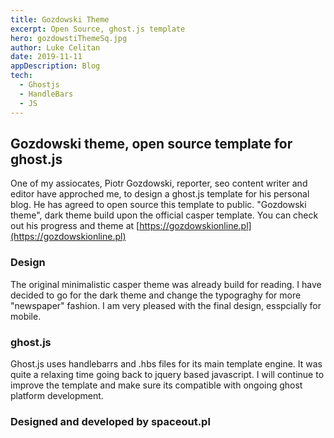 ---
title: Gozdowski Theme
excerpt: Open Source, ghost.js template
hero: gozdowstiThemeSq.jpg
author: Luke Celitan
date: 2019-11-11
appDescription: Blog
tech:
  - Ghostjs
  - HandleBars
  - JS
---

## Gozdowski theme, open source template for ghost.js  

One of my assiocates, Piotr Gozdowski, reporter, seo content writer and editor have approched me, to design a ghost.js template for his personal blog. He has agreed to open source this template to public. "Gozdowski theme", dark theme build upon the official casper template. You can check out his progress and theme at [https://gozdowskionline.pl](https://gozdowskionline.pl)

### Design

The original minimalistic casper theme was already build for reading. I have decided to go for the dark theme and change the typograghy for more "newspaper" fashion. I am very pleased with the final design, esspcially for mobile.  

### ghost.js

Ghost.js uses handlebarrs and .hbs files for its main template engine. It was quite a relaxing time going back to jquery based javascript. I will continue to improve the template and make sure its compatible with ongoing ghost platform development. 

### Designed and developed by spaceout.pl